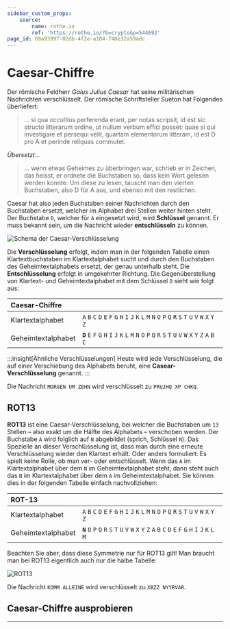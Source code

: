 ```yaml
---
sidebar_custom_props:
    source:
        name: rothe.io
        ref: 'https://rothe.io/?b=crypto&p=544692'
page_id: 69a93997-02db-4f2e-a104-748e32a59adc
---
```



# Caesar-Chiffre

Der römische Feldherr _Gaius Julius Caesar_ hat seine militärischen Nachrichten verschlüsselt. Der römische Schriftsteller Sueton hat Folgendes überliefert:

> … si qua occultius perferenda erant, per notas scripsit, id est sic structo litterarum ordine, ut nullum verbum effici posset: quae si qui investigare et persequi velit, quartam elementorum litteram, id est D pro A et perinde reliquas commutet.

_Übersetzt..._

> … wenn etwas Geheimes zu überbringen war, schrieb er in Zeichen, das heisst, er ordnete die Buchstaben so, dass kein Wort gelesen werden konnte: Um diese zu lesen, tauscht man den vierten Buchstaben, also D für A aus, und ebenso mit den restlichen.

Caesar hat also jeden Buchstaben seiner Nachrichten durch den Buchstaben ersetzt, welcher im Alphabet drei Stellen weiter hinten steht. Der Buchstabe `D`, welcher für `A` eingesetzt wird, wird **Schlüssel** genannt. Er muss bekannt sein, um die Nachricht wieder **entschlüsseln** zu können.

![Schema der Caesar-Verschlüsselung](img/caesar.png)

Die **Verschlüsselung** erfolgt, indem man in der folgenden Tabelle einen Klartextbuchstaben im Klartextalphabet sucht und durch den Buchstaben des Geheimtextalphabets ersetzt, der genau unterhalb steht. Die **Entschlüsselung** erfolgt in umgekehrter Richtung. Die Gegenüberstellung von Klartext- und Geheimtextalphabet mit dem Schlüssel `D` sieht wie folgt aus:

| Caesar-Chiffre |  |
| :-- | :-- |
| Klartextalphabet | `A` `B` `C` `D` `E` `F` `G` `H` `I` `J` `K` `L` `M` `N` `O` `P` `Q` `R` `S` `T` `U` `V` `W` `X` `Y` `Z` |
| Geheimtextalphabet | **`D`** `E` `F` `G` `H` `I` `J` `K` `L` `M` `N` `O` `P` `Q` `R` `S` `T` `U` `V` `W` `X` `Y` `Z` `A` `B` `C` |

:::insight[Ähnliche Verschlüsselungen] Heute wird jede Verschlüsselung, die auf einer Verschiebung des Alphabets beruht, eine **Casear-Verschlüsselung** genannt. :::

Die Nachricht `MORGEN UM ZEHN` wird verschlüsselt zu `PRUJHQ XP CHKQ`.

## ROT13

**ROT13** ist eine Caesar-Verschlüsselung, bei welcher die Buchstaben um `13` Stellen – also exakt um die Hälfte des Alphabets – verschoben werden. Der Buchstabe `A` wird folglich auf `N` abgebildet (sprich, Schlüssel `N`). Das Spezielle an dieser Verschlüsselung ist, dass man durch eine erneute Verschlüsselung wieder den Klartext erhält. Oder anders formuliert: Es spielt keine Rolle, ob man ver- oder entschlüsselt. Wenn das `A` im Klartextalphabet über dem `N` im Geheimtextalphabet steht, dann steht auch das `N` im Klartextalphabet über dem `A` im Geheimtextalphabet. Sie können dies in der folgenden Tabelle einfach nachvollziehen:

| ROT-13 |  |
| :-- | :-- |
| Klartextalphabet | `A` `B` `C` `D` `E` `F` `G` `H` `I` `J` `K` `L` `M` `N` `O` `P` `Q` `R` `S` `T` `U` `V` `W` `X` `Y` `Z` |
| Geheimtextalphabet | **`N`** `O` `P` `Q` `R` `S` `T` `U` `V` `W` `X` `Y` `Z` `A` `B` `C` `D` `E` `F` `G` `H` `I` `J` `K` `L` `M` |

Beachten Sie aber, dass diese Symmetrie nur für ROT13 gilt! Man braucht man bei ROT13 eigentlich auch nur die halbe Tabelle:

![ROT13](img/rot13.svg)

Die Nachricht `KOMM ALLEINE` wird verschlüsselt zu `XBZZ NYYRVAR`.

## Caesar-Chiffre ausprobieren

<Caesar />

---
